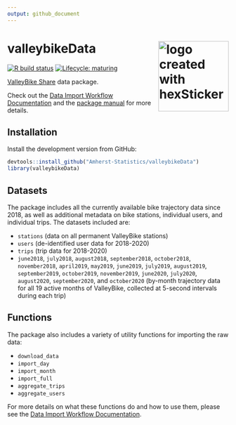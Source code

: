 ```yaml
---
output: github_document
---
```


# valleybikeData <img src="man/figures/logo.png" title="logo created with hexSticker" width="160px" align="right"/>

<!-- badges: start -->
[![R build status](https://github.com/Amherst-Statistics/valleybikeData/workflows/R-CMD-check/badge.svg)](https://github.com/Amherst-Statistics/valleybikeData/actions)
[![Lifecycle: maturing](https://img.shields.io/badge/lifecycle-maturing-blue.svg)](https://www.tidyverse.org/lifecycle/#maturing)
<!-- badges: end -->

[ValleyBike Share](https://www.valleybike.org/) data package. 

Check out the [Data Import Workflow Documentation](https://amherst-statistics.github.io/valleybikeData/) and the [package manual](https://github.com/Amherst-Statistics/valleybikeData/blob/master/valleybikeData_0.0.1.pdf) for more details.

## Installation

Install the development version from GitHub:

```r
devtools::install_github("Amherst-Statistics/valleybikeData")
library(valleybikeData)
```

## Datasets

The package includes all the currently available bike trajectory data since 2018, as well as additional metadata on bike stations, individual users, and individual trips. The datasets included are:

- `stations` (data on all permanent ValleyBike stations)
- `users` (de-identified user data for 2018-2020)
- `trips` (trip data for 2018-2020)
- `june2018`, `july2018`, `august2018`, `september2018`, `october2018`, `november2018`, `april2019`, `may2019`, `june2019`, `july2019`, `august2019`, `september2019`, `october2019`, `november2019`, `june2020`, `july2020`, `august2020`, `september2020`, and `october2020` (by-month trajectory data for all 19 active months of ValleyBike, collected at 5-second intervals during each trip)

## Functions

The package also includes a variety of utility functions for importing the raw data:

- `download_data`
- `import_day`
- `import_month`
- `import_full`
- `aggregate_trips`
- `aggregate_users`

For more details on what these functions do and how to use them, please see the [Data Import Workflow Documentation](https://amherst-statistics.github.io/valleybikeData/).
